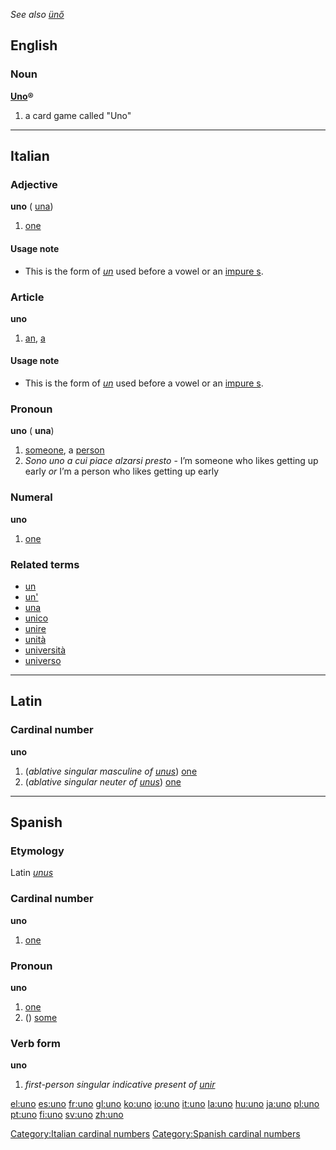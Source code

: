 ''See also [[ünő]]''
{{rfv}}
==English==

===Noun===
'''[[Uno]]®'''
#a card game called "Uno"


----

==Italian==
===Adjective===
'''uno''' {{m}} ({{f}} [[una#Italian|una]])

# [[one]]

====Usage note====
*This is the form of ''[[un#Italian|un]]'' used before a vowel or an [[impure s]].

===Article===
'''uno''' {{m}}

#[[an]], [[a]]

====Usage note====
*This is the form of ''[[un#Italian|un]]'' used before a vowel or an [[impure s]].

===Pronoun===
'''uno''' {{m}} ({{f}} '''una''')

#[[someone]], a [[person]]
#''Sono uno a cui piace alzarsi presto'' - I’m someone who likes getting up early ''or'' I’m a person who likes getting up early

===Numeral===
'''uno'''

# [[one]]

[[Category:Italian cardinal numbers]]

===Related terms===
*[[un]]
*[[un']]
*[[una]]
*[[unico]]
*[[unire]]
*[[unità]]
*[[università]]
*[[universo]]


----
==Latin==
===Cardinal number===
'''uno'''

#(''ablative singular masculine of [[unus]]'') [[one]]
#(''ablative singular neuter of [[unus]]'') [[one]]


----
==Spanish==
===Etymology===
Latin ''[[unus]]''

===Cardinal number===
'''uno'''
#[[one]]

===Pronoun===
'''uno'''
# [[one]]
# ({{p}}) [[some]]

===Verb form===
'''uno'''

# ''first-person singular indicative present of [[unir]]''
[[Category:Spanish cardinal numbers]]

[[el:uno]]
[[es:uno]]
[[fr:uno]]
[[gl:uno]]
[[ko:uno]]
[[io:uno]]
[[it:uno]]
[[la:uno]]
[[hu:uno]]
[[ja:uno]]
[[pl:uno]]
[[pt:uno]]
[[fi:uno]]
[[sv:uno]]
[[zh:uno]]